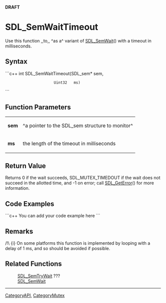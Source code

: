 <!-- pragma section-numbers off -->
<!-- pragma disable-camelcase -->
'''DRAFT'''

= SDL_SemWaitTimeout =
Use this function ,,to,, ^as a^ variant of [[SDL_SemWait]]() with a timeout in milliseconds.


== Syntax ==
```c++
int SDL_SemWaitTimeout(SDL_sem* sem,
                       Uint32   ms)
```

== Function Parameters ==
{|
|'''sem'''
|^a pointer to the SDL_sem structure to monitor^
|-
|'''ms'''
|the length of the timeout in milliseconds
|}

== Return Value ==
Returns 0 if the wait succeeds, SDL_MUTEX_TIMEDOUT if the wait does not succeed in the allotted time, and -1 on error; call [[SDL_GetError]]() for more information.

== Code Examples ==
```c++
You can add your code example here
```

== Remarks ==
/!\ {i} On some platforms this function is implemented by looping with a delay of 1 ms, and so should be avoided if possible.

== Related Functions ==
:[[SDL_SemTryWait]] ???
:[[SDL_SemWait]]

----
[[CategoryAPI]], [[CategoryMutex]]
